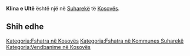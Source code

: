 {{Fshat në 
 | Emri                = Klina e Ultë
 | EmriAlt                = 
 | NAME_SHORT_FORM=      
 | NAME_GENERIC=      
 | NAME_SORT_NAME_RO=      KLINAEULTE
 | FULL_NAME_RO = Klina e Ultë
 | FULL_NAME_ND_RO=Klina e Ulte
 | SORT_NAME_RG=KLINAEULTE
 | FULL_NAME_RG=Klina e Ultë
 | FULL_NAME_ND_RG=Klina e Ulte
 | SRP_NAME_SHORT_FORM=      
 | SRP_NAME_GENERIC=      
 | SRP_NAME_SORT_NAME_RO=      
 | SRP_FULL_NAME_RO = 
 | SRP_FULL_NAME_ND_RO=
 | SRP_SORT_NAME_RG=
 | SRP_FULL_NAME_RG=
 | SRP_FULL_NAME_ND_RG=
 | Emri (Rasa dhanore) = 
 | Figura              = 
 | Shteti              = Kosovo
 | Komuna              = Suharekë
 | Kodi postar         = 
 | Sipërfaqja          = 

 | Popullsia           = 

 | Regj. i popullsisë  = 
 | Dend. e popullsisë  = 
 | Faqja zyrtare       = 
 <!--- Koordinatat ----> 
 | Gjerësia            = 42.760833
 | Gjatësia            = 20.790278
 | Lartësia            = 
}}
'''Klina e Ultë''' është një [[]] në [[Suharekë]] të [[Kosovës]].

<!-- == Gjeografia == -->
<!-- == Historia == -->
<!-- == Demografia == -->
== Shih edhe ==
{{Komuna Suharekë}}
{{Kosovo-Administrata-Cung}}

[[Kategoria:Fshatra në Kosovës]]
[[Kategoria:Fshatra në Kommunes Suharekë]]
[[Kategoria:Vendbanime në Kosovës]]